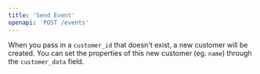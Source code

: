 ```yaml
---
title: 'Send Event'
openapi: 'POST /events'
---
```


When you pass in a `customer_id` that doesn't exist, a new customer will be created. You can set the properties of this new customer (eg. `name`) through the `customer_data` field.